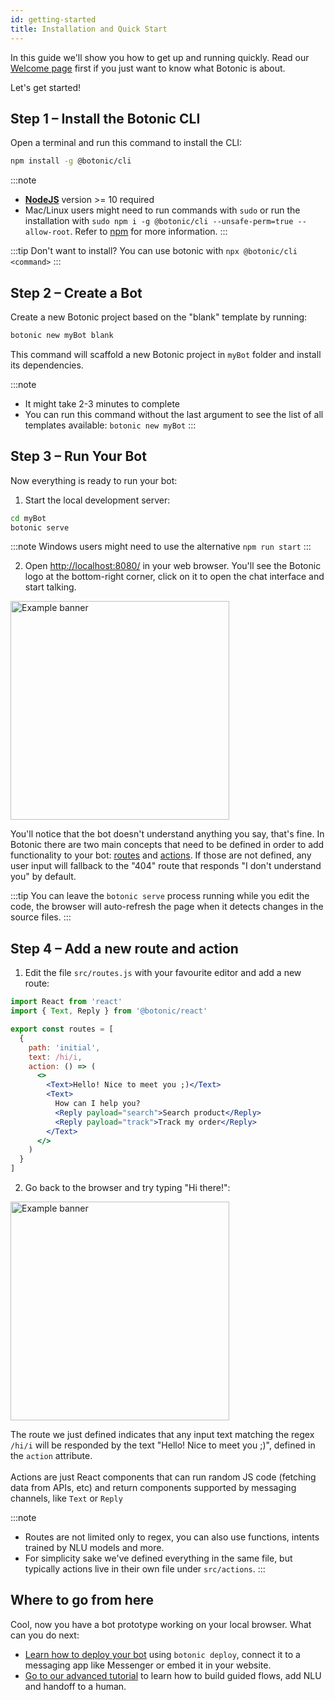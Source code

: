 ```yaml
---
id: getting-started
title: Installation and Quick Start
---
```


In this guide we'll show you how to get up and running quickly. Read our [Welcome page](/docs/welcome) first if you just want to know what Botonic is about.

Let's get started!

## Step 1 – Install the Botonic CLI

Open a terminal and run this command to install the CLI:

```bash
npm install -g @botonic/cli
```

:::note
* **[NodeJS](https://nodejs.org/)** version >= 10 required
* Mac/Linux users might need to run commands with `sudo` or run the installation with `sudo npm i -g @botonic/cli --unsafe-perm=true --allow-root`. Refer to [npm](https://docs.npmjs.com/resolving-eacces-permissions-errors-when-installing-packages-globally) for more information.
:::


:::tip Don't want to install?
You can use botonic with `npx @botonic/cli <command>`
:::

## Step 2 – Create a Bot

Create a new Botonic project based on the "blank" template by running:

```bash
botonic new myBot blank
```

This command will scaffold a new Botonic project in `myBot` folder and install its dependencies.

:::note
- It might take 2-3 minutes to complete
- You can run this command without the last argument to see the list of all templates available: `botonic new myBot`
:::

## Step 3 – Run Your Bot

Now everything is ready to run your bot:

1. Start the local development server:
```bash
cd myBot
botonic serve
```

:::note
Windows users might need to use the alternative `npm run start`
:::

2. Open [http://localhost:8080/](http://localhost:8080/) in your web browser. You'll see the Botonic logo at the bottom-right corner, click on it to open the chat interface and start talking.

<div className="flex flex-col md:flex-row mb-4">
  <div className="flex-1">
    <img
      width="350px"
      src={require('../website/static/img/botonic_getting_started_1.png').default}
      alt="Example banner"
    />
  </div>
  <p className="flex-1 md:pl-4">
    You'll notice that the bot doesn't understand anything you say, that's fine. In Botonic there are two main concepts that need to be defined in order to add functionality to your bot: <a href="/docs/concepts/routes">routes</a> and <a href="/docs/concepts/actions">actions</a>. If those are not defined, any user input will fallback to the "404" route that responds "I don't understand you" by default.
  </p>
</div>

:::tip
You can leave the `botonic serve` process running while you edit the code, the browser will auto-refresh the page when it detects changes in the source files.
:::

## Step 4 – Add a new route and action

1. Edit the file `src/routes.js` with your favourite editor and add a new route:

```jsx title="src/routes.js"
import React from 'react'
import { Text, Reply } from '@botonic/react'

export const routes = [
  {
    path: 'initial',
    text: /hi/i,
    action: () => (
      <>
        <Text>Hello! Nice to meet you ;)</Text>
        <Text>
          How can I help you?
          <Reply payload="search">Search product</Reply>
          <Reply payload="track">Track my order</Reply>
        </Text>
      </>
    )
  }
]
```


2. Go back to the browser and try typing "Hi there!":

<div className="flex flex-col md:flex-row mb-4">
  <div className="flex-1">
    <img
      width="350px"
      src={require('../website/static/img/botonic_getting_started_2.png').default}
      alt="Example banner"
    />
  </div>
  <p className="flex-1 md:pl-4">
  The route we just defined indicates that any input text matching the regex <code>/hi/i</code> will be responded by the text "Hello! Nice to meet you ;)", defined in the <code>action</code> attribute.
  <br/><br/>
  Actions are just React components that can run random JS code (fetching data from APIs, etc) and return components supported by messaging channels, like <code>Text</code> or <code>Reply</code>
  </p>
</div>

:::note
- Routes are not limited only to regex, you can also use functions, intents trained by NLU models and more.
- For simplicity sake we've defined everything in the same file, but typically actions live in their own file under `src/actions`.
:::

## Where to go from here

Cool, now you have a bot prototype working on your local browser. What can you do next:

- [Learn how to deploy your bot](/docs/deployment/hubtype) using `botonic deploy`, connect it to a messaging app like Messenger or embed it in your website.
- [Go to our advanced tutorial](/docs/create-convapp) to learn how to build guided flows, add NLU and handoff to a human.